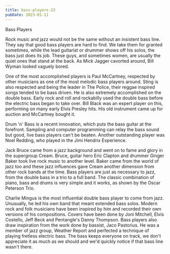 ```yaml
---
title: bass-players-23
pubDate: 2023-01-11
---
```


Bass Players

Rock music and jazz would not be the same without an insistent bass line. They say that good bass players are hard to find. We take them for granted sometimes, while the lead guitarist or drummer shows off his solos, the bass just does its job. These guys, and sometimes women, are usually the quiet ones that stand at the back. As Mick Jagger cavorted around, Bill Wyman looked vaguely bored.

One of the most accomplished players is Paul McCartney, respected by other musicians as one of the most melodic bass players around. Sting is also respected and being the leader in The Police, their reggae inspired songs tended to be bass driven. He is also extremely accomplished on the double bass. Early rock and roll and rockabilly used the double bass before the electric bass began to take over. Bill Black was an expert player on this, performing on many early Elvis Presley hits. His old instrument came up for auction and McCartney bought it. 

Drum 'n' Bass is a recent innovation, which puts the bass guitar at the forefront. Sampling and computer programming can relay the bass sound but good, live bass players can't be beaten. Another outstanding player was Noel Redding, who played in the Jimi Hendrix Experience. 

Jack Bruce came from a jazz background and went on to fame and glory in the supergroup Cream. Bruce, guitar hero Eric Clapton and drummer Ginger Baker took live rock music to another level. Baker came from the world of jazz too and these jazz influences gave Cream another dimension from other rock bands at the time. Bass players are just as necessary to jazz, from the double bass in a trio to a full band. The classic combination of piano, bass and drums is very simple and it works, as shown by the Oscar Peterson Trio.

Charlie Mingus is the most influential double bass player to come from jazz. Unusually, he led his own band that meant extended bass solos. Modern rock and folk musicians have been inspired by him and recorded their own versions of his compositions. Covers have been done by Joni Mitchell, Elvis Costello, Jeff Beck and Pentangle's Danny Thompson. Bass players also draw inspiration from the work done by bassist, Jaco Pastorius. He was a member of jazz group, Weather Report and perfected a technique of playing fretless electric bass. The bass keeps everyone on track, we don't appreciate it as much as we should and we'd quickly notice if that bass line wasn't there.